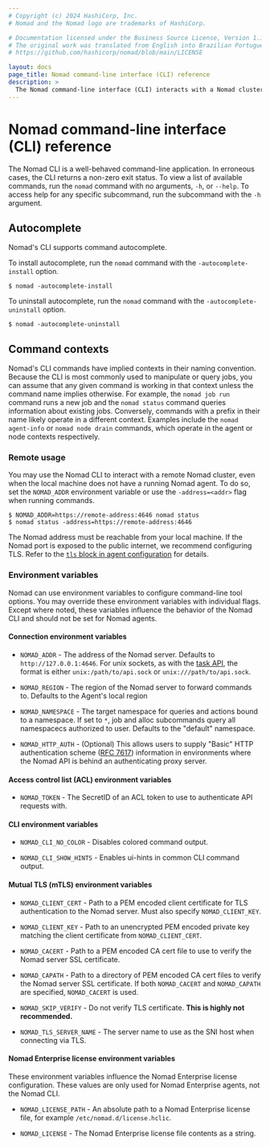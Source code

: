 ```yaml
---
# Copyright (c) 2024 HashiCorp, Inc.
# Nomad and the Nomad logo are trademarks of HashiCorp.

# Documentation licensed under the Business Source License, Version 1.1.
# The original work was translated from English into Brazilian Portuguese.
# https://github.com/hashicorp/nomad/blob/main/LICENSE

layout: docs
page_title: Nomad command-line interface (CLI) reference
description: >
  The Nomad command-line interface (CLI) interacts with a Nomad cluster. This page contains reference information on how to install CLI autocomplete, configure remote usage, and specify CLI options. Review connection, access control list (ACL), mutual TLS (mTLS), and license environment variables.
---
```


# Nomad command-line interface (CLI) reference

The Nomad CLI is a well-behaved command-line application. In erroneous cases,
the CLI returns a non-zero exit status. To view a list of available commands,
run the `nomad` command with no arguments, `-h`, or `--help`. To access help for
any specific subcommand, run the subcommand with the `-h` argument.

## Autocomplete

Nomad's CLI supports command autocomplete.

To install autocomplete, run the `nomad` command with the
`-autocomplete-install` option.

```shell-session
$ nomad -autocomplete-install
```

To uninstall autocomplete, run the `nomad` command with the
`-autocomplete-uninstall` option.

```shell-session
$ nomad -autocomplete-uninstall
```

## Command contexts

Nomad's CLI commands have implied contexts in their naming convention. Because
the CLI is most commonly used to manipulate or query jobs, you can assume that
any given command is working in that context unless the command name implies
otherwise. For example, the `nomad job run` command runs a new job and the
`nomad status` command queries information about existing jobs. Conversely,
commands with a prefix in their name likely operate in a different context.
Examples include the `nomad agent-info` or `nomad node drain` commands,
which operate in the agent or node contexts respectively.

### Remote usage

You may use the Nomad CLI to interact with a remote Nomad cluster, even when the
local machine does not have a running Nomad agent. To do so, set the
`NOMAD_ADDR` environment variable or use the `-address=<addr>` flag when running
commands.

```shell-session
$ NOMAD_ADDR=https://remote-address:4646 nomad status
$ nomad status -address=https://remote-address:4646
```

The Nomad address must be reachable from your local machine. If the Nomad
port is exposed to the public internet, we recommend configuring TLS. Refer to
the [`tls` block in agent configuration] for details.

### Environment variables

Nomad can use environment variables to configure command-line tool options. You
may override these environment variables with individual flags. Except where
noted, these variables influence the behavior of the Nomad CLI and should not be
set for Nomad agents.

#### Connection environment variables

- `NOMAD_ADDR` - The address of the Nomad server. Defaults to
  `http://127.0.0.1:4646`. For unix sockets, as with the [task API][],
  the format is either `unix:/path/to/api.sock` or `unix:///path/to/api.sock`.

- `NOMAD_REGION` - The region of the Nomad server to forward commands to.
  Defaults to the Agent's local region

- `NOMAD_NAMESPACE` - The target namespace for queries and actions bound to a
  namespace. If set to `*`, job and alloc subcommands query all namespacecs
  authorized to user. Defaults to the "default" namespace.

- `NOMAD_HTTP_AUTH` - (Optional) This allows users to supply "Basic" HTTP
  authentication scheme ([RFC 7617](https://tools.ietf.org/html/rfc7617))
  information in environments where the Nomad API is behind an authenticating
  proxy server.

#### Access control list (ACL) environment variables

- `NOMAD_TOKEN` - The SecretID of an ACL token to use to authenticate API
  requests with.

#### CLI environment variables

- `NOMAD_CLI_NO_COLOR` - Disables colored command output.

- `NOMAD_CLI_SHOW_HINTS` - Enables ui-hints in common CLI command output.

#### Mutual TLS (mTLS) environment variables

- `NOMAD_CLIENT_CERT` - Path to a PEM encoded client certificate for TLS
  authentication to the Nomad server. Must also specify `NOMAD_CLIENT_KEY`.

- `NOMAD_CLIENT_KEY` - Path to an unencrypted PEM encoded private key matching
  the client certificate from `NOMAD_CLIENT_CERT`.

- `NOMAD_CACERT` - Path to a PEM encoded CA cert file to use to verify the
  Nomad server SSL certificate.

- `NOMAD_CAPATH` - Path to a directory of PEM encoded CA cert files to verify
  the Nomad server SSL certificate. If both `NOMAD_CACERT` and `NOMAD_CAPATH`
  are specified, `NOMAD_CACERT` is used.

- `NOMAD_SKIP_VERIFY` - Do not verify TLS certificate. **This is highly not
  recommended.**

- `NOMAD_TLS_SERVER_NAME` - The server name to use as the SNI host when
  connecting via TLS.

#### Nomad Enterprise license environment variables

These environment variables influence the Nomad Enterprise license
configuration. These values are only used for Nomad Enterprise agents, not the
Nomad CLI.

- `NOMAD_LICENSE_PATH` - An absolute path to a Nomad Enterprise license file,
  for example `/etc/nomad.d/license.hclic`.

- `NOMAD_LICENSE` - The Nomad Enterprise license file contents as a string.


[task API]: /nomad/api-docs/task-api
[`tls` block in agent configuration]: /nomad/docs/configuration/tls
